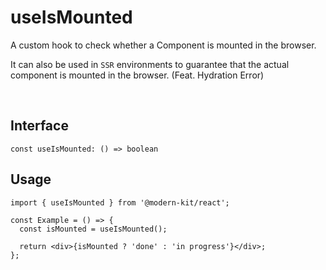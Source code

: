 # useIsMounted

A custom hook to check whether a Component is mounted in the browser. 

It can also be used in `SSR` environments to guarantee that the actual component is mounted in the browser. (Feat. Hydration Error)

<br />

## Interface
```tsx
const useIsMounted: () => boolean
```

## Usage

```tsx
import { useIsMounted } from '@modern-kit/react';

const Example = () => {
  const isMounted = useIsMounted();

  return <div>{isMounted ? 'done' : 'in progress'}</div>;
};
```